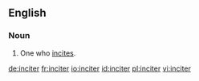 ==English==

===Noun===
{{en-noun}}

# One who [[incite]]s.

[[de:inciter]]
[[fr:inciter]]
[[io:inciter]]
[[id:inciter]]
[[pl:inciter]]
[[vi:inciter]]